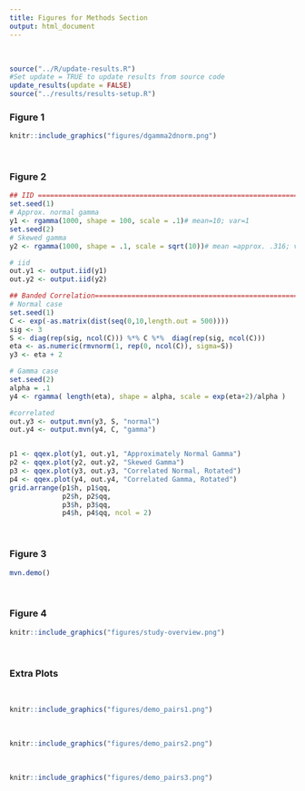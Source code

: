 ```yaml
---
title: Figures for Methods Section
output: html_document
---
```


<br>

```r
source("../R/update-results.R")
#Set update = TRUE to update results from source code
update_results(update = FALSE)
source("../results/results-setup.R")
```

### Figure 1
```r
knitr::include_graphics("figures/dgamma2dnorm.png")
```

<br>

### Figure 2
```r
## IID =======================================================================
set.seed(1)
# Approx. normal gamma
y1 <- rgamma(1000, shape = 100, scale = .1)# mean=10; var=1
set.seed(2)
# Skewed gamma
y2 <- rgamma(1000, shape = .1, scale = sqrt(10))# mean =approx. .316; var = 1

# iid
out.y1 <- output.iid(y1)
out.y2 <- output.iid(y2)

## Banded Correlation========================================================
# Normal case
set.seed(1)
C <- exp(-as.matrix(dist(seq(0,10,length.out = 500))))
sig <- 3
S <- diag(rep(sig, ncol(C))) %*% C %*%  diag(rep(sig, ncol(C)))
eta <- as.numeric(rmvnorm(1, rep(0, ncol(C)), sigma=S)) 
y3 <- eta + 2

# Gamma case
set.seed(2)
alpha = .1
y4 <- rgamma( length(eta), shape = alpha, scale = exp(eta+2)/alpha )

#correlated
out.y3 <- output.mvn(y3, S, "normal")
out.y4 <- output.mvn(y4, C, "gamma")


p1 <- qqex.plot(y1, out.y1, "Approximately Normal Gamma")
p2 <- qqex.plot(y2, out.y2, "Skewed Gamma")
p3 <- qqex.plot(y3, out.y3, "Correlated Normal, Rotated")
p4 <- qqex.plot(y4, out.y4, "Correlated Gamma, Rotated")
grid.arrange(p1$h, p1$qq, 
             p2$h, p2$qq,
             p3$h, p3$qq,
             p4$h, p4$qq, ncol = 2)


```

<br>

### Figure 3
```r
mvn.demo()
```

<br>

### Figure 4
```r
knitr::include_graphics("figures/study-overview.png")
```

<br>

### Extra Plots 

<br>

```r

knitr::include_graphics("figures/demo_pairs1.png")
```

<br>

```r

knitr::include_graphics("figures/demo_pairs2.png")
```

<br>
  
```r
knitr::include_graphics("figures/demo_pairs3.png")
```
